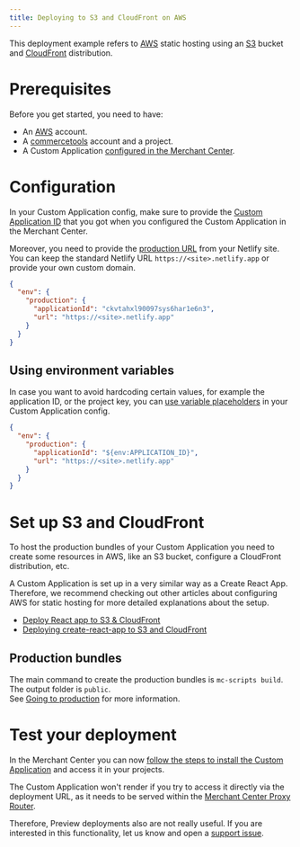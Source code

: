 ```yaml
---
title: Deploying to S3 and CloudFront on AWS
---
```


This deployment example refers to [AWS](https://aws.amazon.com/) static hosting using an [S3](https://s3.console.aws.amazon.com/s3/home) bucket and [CloudFront](https://console.aws.amazon.com/cloudfront/home) distribution.

# Prerequisites

Before you get started, you need to have:

- An [AWS](https://portal.aws.amazon.com/billing/signup#/start) account.
- A [commercetools](https://docs.commercetools.com/getting-started) account and a project.
- A Custom Application [configured in the Merchant Center](https://docs.commercetools.com/merchant-center/custom-applications).

# Configuration

In your Custom Application config, make sure to provide the [Custom Application ID](/api-reference/application-config#envproductionapplicationId) that you got when you configured the Custom Application in the Merchant Center.

Moreover, you need to provide the [production URL](/api-reference/application-config#envproductionurl) from your Netlify site. You can keep the standard Netlify URL `https://<site>.netlify.app` or provide your own custom domain.

```json title="custom-application-config.json"
{
  "env": {
    "production": {
      "applicationId": "ckvtahxl90097sys6har1e6n3",
      "url": "https://<site>.netlify.app"
    }
  }
}
```

## Using environment variables

In case you want to avoid hardcoding certain values, for example the application ID, or the project key, you can [use variable placeholders](/api-reference/application-config#using-variable-placeholders) in your Custom Application config.

```json title="custom-application-config.json" highlightLines="4"
{
  "env": {
    "production": {
      "applicationId": "${env:APPLICATION_ID}",
      "url": "https://<site>.netlify.app"
    }
  }
}
```

# Set up S3 and CloudFront

To host the production bundles of your Custom Application you need to create some resources in AWS, like an S3 bucket, configure a CloudFront distribution, etc.

<Info>

A Custom Application is set up in a very similar way as a Create React App. Therefore, we recommend checking out other articles about configuring AWS for static hosting for more detailed explanations about the setup.

* [Deploy React app to S3 & CloudFront](https://dev.to/karanpratapsingh/deploy-react-app-to-s3-cloudfront-1cao)
* [Deploying create-react-app to S3 and CloudFront](https://wolovim.medium.com/deploying-create-react-app-to-s3-or-cloudfront-48dae4ce0af)

</Info>

## Production bundles

The main command to create the production bundles is `mc-scripts build`. The output folder is `public`.<br />
See [Going to production](/development/going-to-production) for more information.

# Test your deployment

In the Merchant Center you can now [follow the steps to install the Custom Application](https://docs.commercetools.com/merchant-center/custom-applications) and access it in your projects.

<Warning>

The Custom Application won't render if you try to access it directly via the deployment URL, as it needs to be served within the [Merchant Center Proxy Router](/concepts/merchant-center-proxy-router).

Therefore, Preview deployments also are not really useful. If you are interested in this functionality, let us know and open a [support issue](https://github.com/commercetools/merchant-center-application-kit/issues/new/choose).

</Warning>
